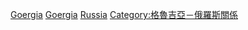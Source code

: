 {{Commonscat|Georgian Russians}}

[[Category:歐洲裔俄羅斯人|Goergia]]
[[Category:西亞裔俄羅斯人|Goergia]]
[[Category:格魯吉亞裔|Russia]]
[[Category:格魯吉亞－俄羅斯關係|Category:格魯吉亞－俄羅斯關係]]